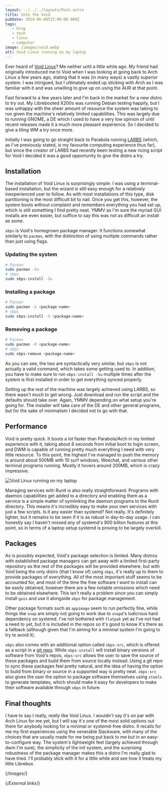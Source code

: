 ```yaml
---
layout: ../../../layouts/Post.astro
title: Into the Void
pubDate: 2019-06-08T23:00:00.000Z
tags:
   - blog
   - tech
   - linux
   - computer
image: /images/void.webp
alt: Void Linux running on my laptop
---
```


Ever heard of [Void Linux][void-homepage]? Me neither until a little while ago. My friend had originally introduced me to Void when I was looking at going back to Arch Linux a few years ago, stating that it was (in many ways) a vastly superior system. I was intrigued, but I ultimately ended up sticking with Arch as I was familiar with it and was unwilling to give up on using the AUR at that point.

Fast forward to a few years later and I'm back in the market for a new distro to try out. My Librebooted X200s was running Debian testing happily, but I was unhappy with the sheer amount of resource the system was taking to run given the machine's relatively limited capabilities. This was largely due to running GNOME, a DE which I used to have a very low opinion of until recent releases made it a much more pleasant experience. So I decided to give a tiling WM a try once more.

Initially I was going to go straight back to Parabola running [LARBS][larbs] (which, as I've previously stated, is my favourite computing experience thus far), but since the creator of LARBS had recently been testing a new ricing script for Void I decided it was a good opportunity to give the distro a try.

## Installation

The installation of Void Linux is surprisingly simple. I was using a terminal-based installation, but the wizard is still easy enough for a relatively inexperienced user to follow. As with most installations of this type, disk partitioning is the most difficult bit to nail. Once you get this, however, the system boots without complaint and remembers everything you had set up, which is still something I find pretty neat. YMMV as I'm sure the myriad GUI installs are even easier, but suffice to say this was not as difficult an install as some.

`xbps` is Void's homegrown package manager. It functions somewhat similarly to `pacman`, with the distinction of using multiple commands rather than just using flags.

### Updating the system

```bash
# Pacman
sudo pacman -Su
# xbps
sudo xbps-install -Su
```

### Installing a package

```bash
# Pacman
sudo pacman -S <package-name>
# xbps
sudo xbps-install -S <package-name>
```

### Removing a package

```bash
# Pacman
sudo pacman -R <package-name>
# xbps
sudo xbps-remove <package-name>
```

As you can see, the two are syntactically very similar, but `xbps` is not actually a valid command, which takes some getting used to. In addition, you have to make sure to run `xbps-install -Su` multiple times after the system is first installed in order to get everything synced properly.

Setting up the rest of the machine was largely achieved using LARBS, so there wasn't much to get wrong. Just download and run the script and the defaults should take over. Again, YMMV depending on what setup you're going for. The installer will take care of the DE and other general programs, but for the sake of minimalism I decided not to go with that.

## Performance

Void is pretty quick. It boots a lot faster than Parabola/Arch in my limited experience with it, taking about 6 seconds from initial boot to login screen, and DWM is capable of running pretty much everything I need with very little resource. To this point, the highest I've managed to push the memory is around about 500MB with 10 surf windows, Weechat, and various other terminal programs running. Mostly it hovers around 200MB, which is crazy impressive.

![Void Linux running on my laptop][void]

Managing services with Runit is also really straightforward. Programs with daemon capabilities get added to a directory and enabling them as a service is a simple matter of symlinking the daemon programs to the Runit directory. This means it's incredibly easy to make your own services with just a few scripts. Is it any easier than systemd? Not really. It's definitely lighter, but it remains to be seen if it is as robust in day-to-day usage. I can honestly say I haven't missed any of systemd's 900 billion features at this point, so in terms of a laptop setup systemd is proving to be largely overkill.

## Packages

As is possibly expected, Void's package selection is limited. Many distros with established package managers can get away with a limited first-party repository as the rest of the packages will be provided elsewhere, but with Void being the only distro (that I know of) using `xbps`, it's really up to them to provide packages of everything. All of the most important stuff seems to be accounted for, and most of the time the free software I want to install can be easily obtained, however there are a few notable omissions which need to be obtained elsewhere. This isn't really a problem since you can simply install `guix` and use it alongside `xbps` for package management.

Other package formats such as `appimage` seem to run perfectly fine, while things like `snap` are simply not going to work due to `snapd`'s ludicrous hard dependency on systemd. I've not bothered with `flatpak` yet as I've not had a need to yet, but it is included in the repos so it's good to know it's there as a fallback (although given that I'm aiming for a minimal system I'm going to try to avoid it).

`xbps` also comes with an additional option called `xbps-src`, which is offered as a script in a [git repo][void-packages]. While `xbps-install` will install binary versions of software from Void's repos, `xbps-src` allows the user to save the source of these packages and build them from source locally instead. Using a git repo to sync these packages feel pretty natural, and the idea of having the option to build from binary or source in a supported way is pretty neat. `xbps-src` also gives the user the option to package software themselves using `xtools` to generate templates, which should make it easy for developers to make their software available through `xbps` in future.

## Final thoughts

I have to say I really, _really_ like Void Linux. I wouldn't say it's on par with Arch Linux for me yet, but I will say it's one of the most solid options out there for anybody looking for a minimal or systemd-free distro. It recalls for me my first experiences using the venerable Slackware, with many of the choices that are usually made for me being put back to me but in an easy-to-configure way. The system's lightweight feel (largely achieved through dwm I'm sure), the simplicity of the init system, and the surprising robustness of the package manager makes this a distro I'm really glad to have tried. I'll probably stick with it for a little while and see how it treats my little Librebox.

{/*Images*/}

[void]: /images/void.webp

{/*External links*/}

[larbs]: https://larbs.xyz
[void-homepage]: https://voidlinux.org
[void-packages]: https://github.com/void-linux/void-packages
